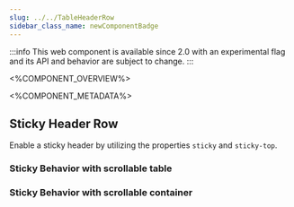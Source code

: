 ```yaml
---
slug: ../../TableHeaderRow
sidebar_class_name: newComponentBadge
---
```



:::info
This web component is available since 2.0 with an experimental flag and its API and behavior are subject to change.
:::

<%COMPONENT_OVERVIEW%>

<%COMPONENT_METADATA%>

## Sticky Header Row

Enable a sticky header by utilizing the properties `sticky` and `sticky-top`.

### Sticky Behavior with scrollable table

<StickyHeader />

### Sticky Behavior with scrollable container

<StickyHeaderContainer />